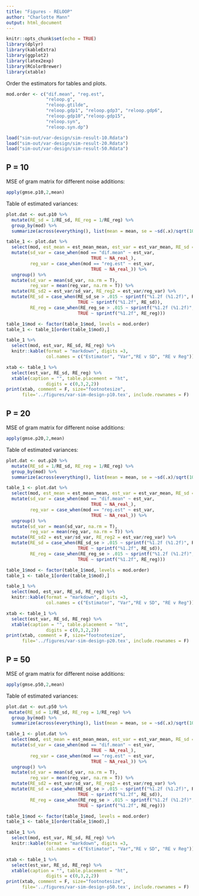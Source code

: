 ```yaml
---
title: "Figures - RELOOP"
author: "Charlotte Mann"
output: html_document
---
```


```r
knitr::opts_chunk$set(echo = TRUE)
library(dplyr)
library(kableExtra)
library(ggplot2)
library(latex2exp)
library(RColorBrewer)
library(xtable)
```

Order the estimators for tables and plots.

```r
mod.order <- c("dif.mean", "reg.est",
               "reloop.g", 
               "reloop.gtilde",  
               "reloop.gdp1", "reloop.gdp3", "reloop.gdp6",
               "reloop.gdp10","reloop.gdp15",
               "reloop.syn",
               "reloop.syn.dp")
```



```r
load("sim-out/var-design/sim-result-10.Rdata")
load("sim-out/var-design/sim-result-20.Rdata")
load("sim-out/var-design/sim-result-50.Rdata")
```

## P = 10

MSE of gram matrix for different noise additions:
```r
apply(gmse.p10,2,mean)
```
Table of estimated variances:
```r
plot.dat <- out.p10 %>%
  mutate(RE_sd = 1/RE_sd, RE_reg = 1/RE_reg) %>%
  group_by(mod) %>%
  summarize(across(everything(), list(mean = mean, se = ~sd(.x)/sqrt(100))))

table_1 <- plot.dat %>%
  select(mod, est_mean = est_mean_mean, est_var = est_var_mean, RE_sd = RE_sd_mean, RE_reg = RE_reg_mean, RE_sd_se, RE_reg_se) %>%
  mutate(sd_var = case_when(mod == "dif.mean" ~ est_var,
                                TRUE ~ NA_real_),
         reg_var = case_when(mod == "reg.est" ~ est_var,
                                TRUE ~ NA_real_)) %>%
  ungroup() %>%
  mutate(sd_var = mean(sd_var, na.rm = T),
         reg_var = mean(reg_var, na.rm = T)) %>%
  mutate(RE_sd2 = est_var/sd_var, RE_reg2 = est_var/reg_var) %>%
  mutate(RE_sd = case_when(RE_sd_se > .015 ~ sprintf("%1.2f (%1.2f)", RE_sd, RE_sd_se),
                           TRUE ~ sprintf("%1.2f", RE_sd)),
         RE_reg = case_when(RE_reg_se > .015 ~ sprintf("%1.2f (%1.2f)", RE_reg, RE_reg_se),
                           TRUE ~ sprintf("%1.2f", RE_reg)))

table_1$mod <- factor(table_1$mod, levels = mod.order)
table_1 <- table_1[order(table_1$mod),]

table_1 %>% 
  select(mod, est_var, RE_sd, RE_reg) %>%
  knitr::kable(format = "markdown", digits =3,
               col.names = c("Estimator", "Var","RE v SD", "RE v Reg"))
```

```r
xtab <- table_1 %>%
  select(est_var, RE_sd, RE_reg) %>%
  xtable(caption = "", table.placement = "ht",
               digits = c(0,3,2,2))
print(xtab, comment = F, size="footnotesize",
      file='../figures/var-sim-design-p10.tex', include.rownames = F)
```

## P = 20

MSE of gram matrix for different noise additions:
```r
apply(gmse.p20,2,mean)
```
Table of estimated variances:
```r
plot.dat <- out.p20 %>%
  mutate(RE_sd = 1/RE_sd, RE_reg = 1/RE_reg) %>%
  group_by(mod) %>%
  summarize(across(everything(), list(mean = mean, se = ~sd(.x)/sqrt(100))))

table_1 <- plot.dat %>%
  select(mod, est_mean = est_mean_mean, est_var = est_var_mean, RE_sd = RE_sd_mean, RE_reg = RE_reg_mean, RE_sd_se, RE_reg_se) %>%
  mutate(sd_var = case_when(mod == "dif.mean" ~ est_var,
                                TRUE ~ NA_real_),
         reg_var = case_when(mod == "reg.est" ~ est_var,
                                TRUE ~ NA_real_)) %>%
  ungroup() %>%
  mutate(sd_var = mean(sd_var, na.rm = T),
         reg_var = mean(reg_var, na.rm = T)) %>%
  mutate(RE_sd2 = est_var/sd_var, RE_reg2 = est_var/reg_var) %>%
  mutate(RE_sd = case_when(RE_sd_se > .015 ~ sprintf("%1.2f (%1.2f)", RE_sd, RE_sd_se),
                           TRUE ~ sprintf("%1.2f", RE_sd)),
         RE_reg = case_when(RE_reg_se > .015 ~ sprintf("%1.2f (%1.2f)", RE_reg, RE_reg_se),
                           TRUE ~ sprintf("%1.2f", RE_reg)))

table_1$mod <- factor(table_1$mod, levels = mod.order)
table_1 <- table_1[order(table_1$mod),]

table_1 %>% 
  select(mod, est_var, RE_sd, RE_reg) %>%
  knitr::kable(format = "markdown", digits =3,
               col.names = c("Estimator", "Var","RE v SD", "RE v Reg"))
```

```r
xtab <- table_1 %>%
  select(est_var, RE_sd, RE_reg) %>%
  xtable(caption = "", table.placement = "ht",
               digits = c(0,3,2,2))
print(xtab, comment = F, size="footnotesize",
      file='../figures/var-sim-design-p20.tex', include.rownames = F)
```


## P = 50

MSE of gram matrix for different noise additions:
```r
apply(gmse.p50,2,mean)
```
Table of estimated variances:
```r
plot.dat <- out.p50 %>%
 mutate(RE_sd = 1/RE_sd, RE_reg = 1/RE_reg) %>%
  group_by(mod) %>%
  summarize(across(everything(), list(mean = mean, se = ~sd(.x)/sqrt(100))))

table_1 <- plot.dat %>%
  select(mod, est_mean = est_mean_mean, est_var = est_var_mean, RE_sd = RE_sd_mean, RE_reg = RE_reg_mean, RE_sd_se, RE_reg_se) %>%
  mutate(sd_var = case_when(mod == "dif.mean" ~ est_var,
                                TRUE ~ NA_real_),
         reg_var = case_when(mod == "reg.est" ~ est_var,
                                TRUE ~ NA_real_)) %>%
  ungroup() %>%
  mutate(sd_var = mean(sd_var, na.rm = T),
         reg_var = mean(reg_var, na.rm = T)) %>%
  mutate(RE_sd2 = est_var/sd_var, RE_reg2 = est_var/reg_var) %>%
  mutate(RE_sd = case_when(RE_sd_se > .015 ~ sprintf("%1.2f (%1.2f)", RE_sd, RE_sd_se),
                           TRUE ~ sprintf("%1.2f", RE_sd)),
         RE_reg = case_when(RE_reg_se > .015 ~ sprintf("%1.2f (%1.2f)", RE_reg, RE_reg_se),
                           TRUE ~ sprintf("%1.2f", RE_reg)))

table_1$mod <- factor(table_1$mod, levels = mod.order)
table_1 <- table_1[order(table_1$mod),]

table_1 %>% 
  select(mod, est_var, RE_sd, RE_reg) %>%
  knitr::kable(format = "markdown", digits =3,
               col.names = c("Estimator", "Var","RE v SD", "RE v Reg"))
```

```r
xtab <- table_1 %>%
  select(est_var, RE_sd, RE_reg) %>%
  xtable(caption = "", table.placement = "ht",
               digits = c(0,3,2,2))
print(xtab, comment = F, size="footnotesize",
      file='../figures/var-sim-design-p50.tex', include.rownames = F)
```
